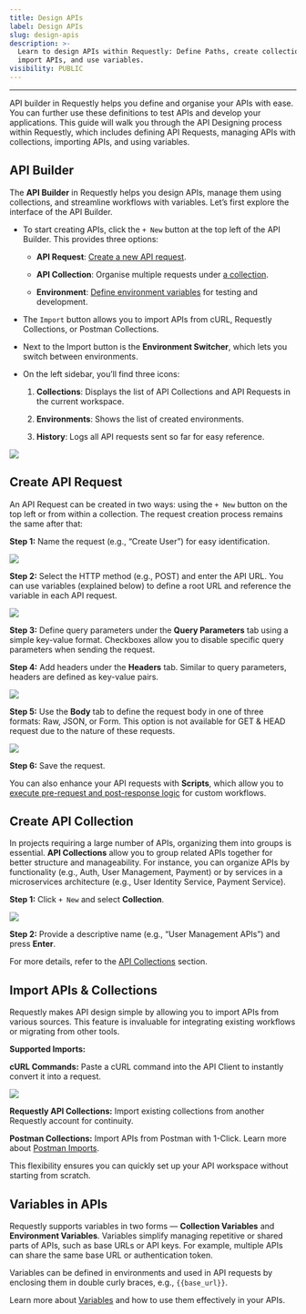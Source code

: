 ```yaml
---
title: Design APIs
label: Design APIs
slug: design-apis
description: >-
  Learn to design APIs within Requestly: Define Paths, create collections,
  import APIs, and use variables.
visibility: PUBLIC
---
```

***

API builder in Requestly helps you define and organise your APIs with ease. You can further use these definitions to test APIs and develop your applications. This guide will walk you through the API Designing process within Requestly, which includes defining API Requests, managing APIs with collections, importing APIs, and using variables.

## API Builder

The **API Builder** in Requestly helps you design APIs, manage them using collections, and streamline workflows with variables. Let’s first explore the interface of the API Builder.

* To start creating APIs, click the `+ New` button at the top left of the API Builder. This provides three options:

  * **API Request**: [Create a new API request](/general/api-client/make-an-api-request).

  * **API Collection**: Organise multiple requests under [a collection](/general/api-client/api-collections).

  * **Environment**: [Define environment variables](/general/api-client/environments-and-variables) for testing and development.

* The `Import` button allows you to import APIs from cURL, Requestly Collections, or Postman Collections.

* Next to the Import button is the **Environment Switcher**, which lets you switch between environments.

* On the left sidebar, you’ll find three icons:

  1. **Collections**: Displays the list of API Collections and API Requests in the current workspace.

  2. **Environments**: Shows the list of created environments.

  3. **History**: Logs all API requests sent so far for easy reference.

<img src="/images/design-apis/545f902b-7e45-4137-9a25-2831217679c5.png" align="center" fullwidth="false" />

## Create API Request

An API Request can be created in two ways: using the `+ New` button on the top left or from within a collection. The request creation process remains the same after that:

**Step 1:** Name the request (e.g., “Create User”) for easy identification.

<img src="/images/design-apis/e45a4c93-9c2d-4b85-a662-ebd3e9ca2079.png" align="center" fullwidth="false" />

**Step 2:** Select the HTTP method (e.g., POST) and enter the API URL. You can use variables (explained below) to define a root URL and reference the variable in each API request.

<img src="/images/design-apis/9a34be36-654e-4124-a9ed-e722785d0700.png" align="center" fullwidth="false" />

**Step 3:** Define query parameters under the **Query Parameters** tab using a simple key-value format. Checkboxes allow you to disable specific query parameters when sending the request.

**Step 4:** Add headers under the **Headers** tab. Similar to query parameters, headers are defined as key-value pairs.

<img src="/images/design-apis/d415dead-8e81-45c5-8e0c-649a885f4c25.png" align="center" fullwidth="false" />

**Step 5:** Use the **Body** tab to define the request body in one of three formats: Raw, JSON, or Form. This option is not available for GET & HEAD request due to the nature of these requests.

<img src="/images/design-apis/d6f85316-ec64-4478-8ea7-2c8d44971f8c.png" align="center" fullwidth="false" />

**Step 6:** Save the request.

You can also enhance your API requests with **Scripts**, which allow you to [execute pre-request and post-response logic](/general/api-client/scripts) for custom workflows.

## Create API Collection

In projects requiring a large number of APIs, organizing them into groups is essential. **API Collections** allow you to group related APIs together for better structure and manageability. For instance, you can organize APIs by functionality (e.g., Auth, User Management, Payment) or by services in a microservices architecture (e.g., User Identity Service, Payment Service).

**Step 1:** Click `+ New` and select **Collection**.

<img src="/images/design-apis/58b09f6f-47bd-42ff-95e2-e203a2d8d9de.png" align="center" fullwidth="false" />

**Step 2:** Provide a descriptive name (e.g., “User Management APIs”) and press **Enter**.

For more details, refer to the [API Collections](/general/api-client/api-collections) section.

## Import APIs & Collections

Requestly makes API design simple by allowing you to import APIs from various sources. This feature is invaluable for integrating existing workflows or migrating from other tools.

**Supported Imports:**

**cURL Commands:** Paste a cURL command into the API Client to instantly convert it into a request.

<img src="/images/design-apis/3d9d2d89-531b-47f6-b97b-7462888b3447.png" align="center" fullwidth="false" />

**Requestly API Collections:** Import existing collections from another Requestly account for continuity.

**Postman Collections:** Import APIs from Postman with 1-Click. Learn more about [Postman Imports](/general/api-client/migrate-from-postman).

This flexibility ensures you can quickly set up your API workspace without starting from scratch.

## Variables in APIs

Requestly supports variables in two forms — **Collection Variables** and **Environment Variables**. Variables simplify managing repetitive or shared parts of APIs, such as base URLs or API keys. For example, multiple APIs can share the same base URL or authentication token.

Variables can be defined in environments and used in API requests by enclosing them in double curly braces, e.g., `{{base_url}}`.

Learn more about [Variables](/general/api-client/environments-and-variables) and how to use them effectively in your APIs.
